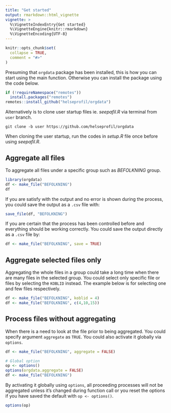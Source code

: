 ```yaml
---
title: "Get started"
output: rmarkdown::html_vignette
vignette: >
  %\VignetteIndexEntry{Get started}
  %\VignetteEngine{knitr::rmarkdown}
  %\VignetteEncoding{UTF-8}
---
```


```r
knitr::opts_chunk$set(
  collapse = TRUE,
  comment = "#>"
)
```

Presuming that `orgdata` package has been installed, this is how you can start
using the main function. Otherwise you can install the package using the code below.

```r
if (!requireNamespace("remotes"))
  install.packages("remotes")
remotes::install_github("helseprofil/orgdata")
```

Alternatively is to clone user startup files ie. *seepafil.R* via terminal from
`user` branch.

```shell
git clone -b user https://github.com/helseprofil/orgdata
```

When cloning the user startup, run the codes in *setup.R* file once before
using *seepafil.R*.

## Aggregate all files

To aggregate all files under a specific group such as *BEFOLKNING* group. 

```r
library(orgdata)
df <- make_file("BEFOLKNING")
df
```

If you are satisfy with the output and no error is shown during the process, you
could save the output as a `.csv` file with:

```r
save_file(df, "BEFOLKNING")
```

If you are certain that the process has been controlled before and everything
should be working correctly. You could save the output directly as a `.csv` file by:

```r
df <- make_file("BEFOLKNING", save = TRUE)
```

## Aggregate selected files only

Aggregating the whole files in a group could take a long time when there are
many files in the selected group. You could select only specific file or files
by selecting the `KOBLID` instead. The example below is for selecting one and
few files respectively.

```r
df <- make_file("BEFOLKNING", koblid = 4)
df <- make_file("BEFOLKNING", c(4,10,15))
```

## Process files without aggregating

When there is a need to look at the file prior to being aggregated. You could
specify argument `aggregate` as `TRUE`. You could also activate it globally via `options`.

```r
df <- make_file("BEFOLKNING", aggregate = FALSE)

# Global option
op <- options() 
options(orgdata.aggregate = FALSE)
df <- make_file("BEFOLKNING")
```

By activating it globally using `options`, all proceeding processes will not be
aggregated unless it's changed during function call or you reset the options if
you have saved the default with `op <- options()`.

```r
options(op)
```
